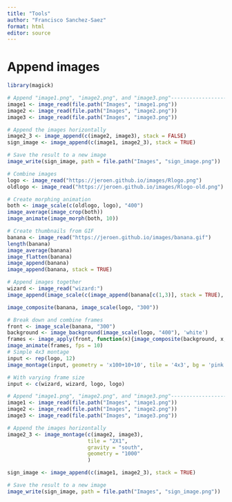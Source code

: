 ```yaml
---
title: "Tools"
author: "Francisco Sanchez-Saez"
format: html
editor: source
---
```


# Append images

```r
library(magick)

```

```r
# Append "image1.png", "image2.png", and "image3.png"------------------------
image1 <- image_read(file.path("Images", "image1.png"))
image2 <- image_read(file.path("Images", "image2.png"))
image3 <- image_read(file.path("Images", "image3.png"))

# Append the images horizontally
image2_3 <- image_append(c(image2, image3), stack = FALSE)
sign_image <- image_append(c(image1, image2_3), stack = TRUE)

# Save the result to a new image
image_write(sign_image, path = file.path("Images", "sign_image.png"))

```


```r
# Combine images
logo <- image_read("https://jeroen.github.io/images/Rlogo.png")
oldlogo <- image_read("https://jeroen.github.io/images/Rlogo-old.png")

# Create morphing animation
both <- image_scale(c(oldlogo, logo), "400")
image_average(image_crop(both))
image_animate(image_morph(both, 10))

# Create thumbnails from GIF
banana <- image_read("https://jeroen.github.io/images/banana.gif")
length(banana)
image_average(banana)
image_flatten(banana)
image_append(banana)
image_append(banana, stack = TRUE)

# Append images together
wizard <- image_read("wizard:")
image_append(image_scale(c(image_append(banana[c(1,3)], stack = TRUE), wizard)))

image_composite(banana, image_scale(logo, "300"))

# Break down and combine frames
front <- image_scale(banana, "300")
background <- image_background(image_scale(logo, "400"), 'white')
frames <- image_apply(front, function(x){image_composite(background, x, offset = "+70+30")})
image_animate(frames, fps = 10)
# Simple 4x3 montage
input <- rep(logo, 12)
image_montage(input, geometry = 'x100+10+10', tile = '4x3', bg = 'pink', shadow = TRUE)

# With varying frame size
input <- c(wizard, wizard, logo, logo)

```


```r
# Append "image1.png", "image2.png", and "image3.png"------------------------
image1 <- image_read(file.path("Images", "image1.png"))
image2 <- image_read(file.path("Images", "image2.png"))
image3 <- image_read(file.path("Images", "image3.png"))

# Append the images horizontally
image2_3 <- image_montage(c(image2, image3), 
                          tile = "2X1",
                          gravity = "south",
                          geometry = "1000"
                          )

sign_image <- image_append(c(image1, image2_3), stack = TRUE)

# Save the result to a new image
image_write(sign_image, path = file.path("Images", "sign_image.png"))

```


